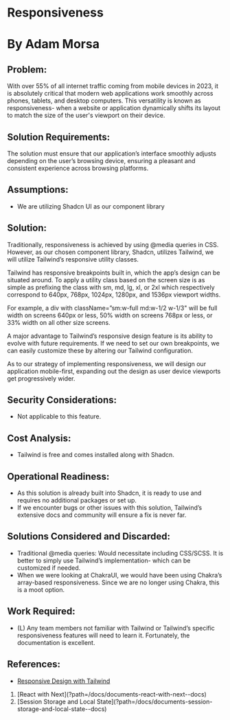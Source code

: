 
# Responsiveness

# By Adam Morsa

## Problem:

With over 55% of all internet traffic coming from mobile devices in 2023, it is absolutely critical
that modern web applications work smoothly across phones, tablets, and desktop computers.
This versatility is known as responsiveness- when a website or application dynamically shifts its
layout to match the size of the user's viewport on their device.

## Solution Requirements:

The solution must ensure that our application’s interface smoothly adjusts depending on the
user’s browsing device, ensuring a pleasant and consistent experience across browsing
platforms.

## Assumptions:

- We are utilizing Shadcn UI as our component library

## Solution:

Traditionally, responsiveness is achieved by using @media queries in CSS. However, as our
chosen component library, Shadcn, utilizes Tailwind, we will utilize Tailwind’s responsive utility
classes.

Tailwind has responsive breakpoints built in, which the app’s design can be situated around. To
apply a utility class based on the screen size is as simple as prefixing the class with sm, md,
lg, xl, or 2xl which respectively correspond to 640px, 768px, 1024px, 1280px, and 1536px
viewport widths.

For example, a div with className=”sm:w-full md:w-1/2 w-1/3" will be full width on
screens 640px or less, 50% width on screens 768px or less, or 33% width on all other size
screens.

A major advantage to Tailwind’s responsive design feature is its ability to evolve with future
requirements. If we need to set our own breakpoints, we can easily customize these by altering
our Tailwind configuration.

As to our strategy of implementing responsiveness, we will design our application mobile-first,
expanding out the design as user device viewports get progressively wider.

## Security Considerations:

- Not applicable to this feature.

## Cost Analysis:

- Tailwind is free and comes installed along with Shadcn.

## Operational Readiness:

- As this solution is already built into Shadcn, it is ready to use and requires no additional
  packages or set up.
- If we encounter bugs or other issues with this solution, Tailwind’s extensive docs and
  community will ensure a fix is never far.

## Solutions Considered and Discarded:

- Traditional @media queries: Would necessitate including CSS/SCSS. It is better to
  simply use Tailwind’s implementation- which can be customized if needed.
- When we were looking at ChakraUI, we would have been using Chakra’s array-based
  responsiveness. Since we are no longer using Chakra, this is a moot option.

## Work Required:

- (L) Any team members not familiar with Tailwind or Tailwind’s specific responsiveness
  features will need to learn it. Fortunately, the documentation is excellent.

## References:

- [Responsive Design with Tailwind](https://tailwindcss.com/docs/responsive-design)

<ol className="doc_nav_links">
  <li>[React with Next](?path=/docs/documents-react-with-next--docs)</li>
  <li>
    [Session Storage and Local
    State](?path=/docs/documents-session-storage-and-local-state--docs)
  </li>
</ol>
